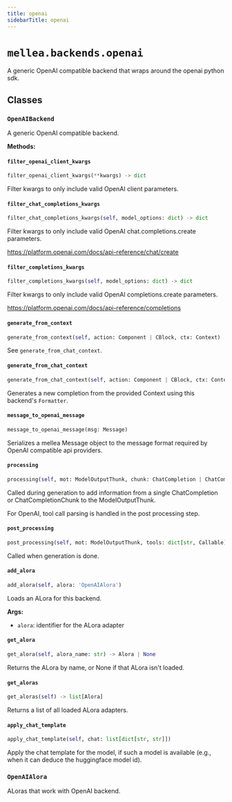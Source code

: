 ```yaml
---
title: openai
sidebarTitle: openai
---
```


# `mellea.backends.openai`


A generic OpenAI compatible backend that wraps around the openai python sdk.

## Classes

### `OpenAIBackend`


A generic OpenAI compatible backend.


**Methods:**

#### `filter_openai_client_kwargs`

```python
filter_openai_client_kwargs(**kwargs) -> dict
```

Filter kwargs to only include valid OpenAI client parameters.


#### `filter_chat_completions_kwargs`

```python
filter_chat_completions_kwargs(self, model_options: dict) -> dict
```

Filter kwargs to only include valid OpenAI chat.completions.create parameters.

https://platform.openai.com/docs/api-reference/chat/create


#### `filter_completions_kwargs`

```python
filter_completions_kwargs(self, model_options: dict) -> dict
```

Filter kwargs to only include valid OpenAI completions.create parameters.

https://platform.openai.com/docs/api-reference/completions


#### `generate_from_context`

```python
generate_from_context(self, action: Component | CBlock, ctx: Context)
```

See `generate_from_chat_context`.


#### `generate_from_chat_context`

```python
generate_from_chat_context(self, action: Component | CBlock, ctx: Context) -> ModelOutputThunk
```

Generates a new completion from the provided Context using this backend's `Formatter`.


#### `message_to_openai_message`

```python
message_to_openai_message(msg: Message)
```

Serializes a mellea Message object to the message format required by OpenAI compatible api providers.


#### `processing`

```python
processing(self, mot: ModelOutputThunk, chunk: ChatCompletion | ChatCompletionChunk)
```

Called during generation to add information from a single ChatCompletion or ChatCompletionChunk to the ModelOutputThunk.

For OpenAI, tool call parsing is handled in the post processing step.


#### `post_processing`

```python
post_processing(self, mot: ModelOutputThunk, tools: dict[str, Callable], conversation: list[dict], thinking, seed, format)
```

Called when generation is done.


#### `add_alora`

```python
add_alora(self, alora: 'OpenAIAlora')
```

Loads an ALora for this backend.

**Args:**
- `alora`: identifier for the ALora adapter


#### `get_alora`

```python
get_alora(self, alora_name: str) -> Alora | None
```

Returns the ALora by name, or None if that ALora isn't loaded.


#### `get_aloras`

```python
get_aloras(self) -> list[Alora]
```

Returns a list of all loaded ALora adapters.


#### `apply_chat_template`

```python
apply_chat_template(self, chat: list[dict[str, str]])
```

Apply the chat template for the model, if such a model is available (e.g., when it can deduce the huggingface model id).


### `OpenAIAlora`


ALoras that work with OpenAI backend.

